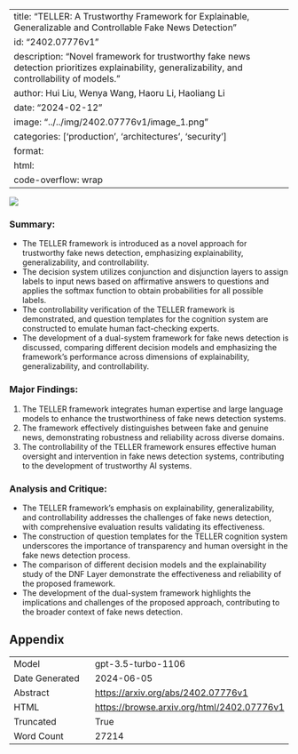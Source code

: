 
---
title: "TELLER: A Trustworthy Framework for Explainable, Generalizable and Controllable Fake News Detection"
id: "2402.07776v1"
description: "Novel framework for trustworthy fake news detection prioritizes explainability, generalizability, and controllability of models."
author: Hui Liu, Wenya Wang, Haoru Li, Haoliang Li
date: "2024-02-12"
image: "../../img/2402.07776v1/image_1.png"
categories: ['production', 'architectures', 'security']
format:
  html:
    code-overflow: wrap
---

![](../../img/2402.07776v1/image_1.png)

### Summary:
- The TELLER framework is introduced as a novel approach for trustworthy fake news detection, emphasizing explainability, generalizability, and controllability.
- The decision system utilizes conjunction and disjunction layers to assign labels to input news based on affirmative answers to questions and applies the softmax function to obtain probabilities for all possible labels.
- The controllability verification of the TELLER framework is demonstrated, and question templates for the cognition system are constructed to emulate human fact-checking experts.
- The development of a dual-system framework for fake news detection is discussed, comparing different decision models and emphasizing the framework's performance across dimensions of explainability, generalizability, and controllability.

### Major Findings:
1. The TELLER framework integrates human expertise and large language models to enhance the trustworthiness of fake news detection systems.
2. The framework effectively distinguishes between fake and genuine news, demonstrating robustness and reliability across diverse domains.
3. The controllability of the TELLER framework ensures effective human oversight and intervention in fake news detection systems, contributing to the development of trustworthy AI systems.

### Analysis and Critique:
- The TELLER framework's emphasis on explainability, generalizability, and controllability addresses the challenges of fake news detection, with comprehensive evaluation results validating its effectiveness.
- The construction of question templates for the TELLER cognition system underscores the importance of transparency and human oversight in the fake news detection process.
- The comparison of different decision models and the explainability study of the DNF Layer demonstrate the effectiveness and reliability of the proposed framework.
- The development of the dual-system framework highlights the implications and challenges of the proposed approach, contributing to the broader context of fake news detection.

## Appendix

|          |          |
|----------|----------|
| Model     | gpt-3.5-turbo-1106       |
| Date Generated     | 2024-06-05       |
| Abstract | [https://arxiv.org/abs/2402.07776v1](https://arxiv.org/abs/2402.07776v1)        |
| HTML     | [https://browse.arxiv.org/html/2402.07776v1](https://browse.arxiv.org/html/2402.07776v1)       |
| Truncated       | True       |
| Word Count       | 27214       |